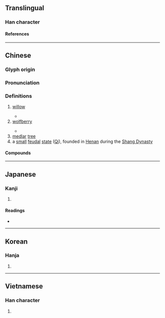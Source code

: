 {{character info}}
{{character info|0x2F8DB}}
==Translingual==

===Han character===
{{Han char|rn=75|rad=木|as=03|sn=7|four=47917|canj=DSU|ids=⿰木己,⿰木已}}

====References====
{{Han ref|kx=0512.110|dkj=14479|dj=0898.010|hdz=21162.030|uh=675E|ud=26462|bh=A7FB|bd=43003}}
{{Han ref|uh=2F8DB}}

----

==Chinese==
{{zh-forms}}

===Glyph origin===
{{Han etym}}

===Pronunciation===
{{zh-pron
|m=qǐ
|c=gei2
|mc=y
|oc=y
|mn=kí
|ma=
|cat=n,pn
}}

===Definitions===
{{zh-hanzi}}

# [[willow]]
#: {{syn|zh|杞柳}}
#* {{zh-x|將 ^仲-子 兮、無 踰 我 里、無 折 我 樹-杞。|I pray you, Master Zhong, Do not come leaping into my hamlet; Do not break my '''willow''' trees.|ref=Shijing}}
# [[wolfberry]]
#: {{syn|zh|枸杞}}
#* {{zh-x|翩-翩 者 鵻{zhuī}、載 飛 載 止、集 于 苞-杞。|Darting and dashing are the turtle-doves; now flying, now stopping; gathering on the lush '''wolfberry-trees'''.}}
# [[medlar]] [[tree]]
# a [[small]] [[feudal]] [[state]] ([[w:Qi (Henan)|Qi]]), founded in [[Henan]] during the [[w:Shang Dynasty|Shang Dynasty]]

====Compounds====
{{zh-der|枸杞|杞天|樹杞|杞梓|萬杞良|杞柳|杞憂|杞宋無徵|杞人憂天|枸杞子|杞人之憂|杞梁妻|杞國憂天|荊南杞梓|荊杞}}

----

==Japanese==

===Kanji===
{{ja-kanji|grade=|rs=木03}}

# {{rfdef|ja|sort=木03}}

====Readings====
* {{ja-readings
|goon=こ
|kanon=き
|kun=すき, ふご, もっこ
}}

----

==Korean==

===Hanja===
{{ko-hanja|hangeul=기|eumhun=|rv=gi|mr=ki|y=ki}}

# {{rfdef|ko|sort=木03}}

----

==Vietnamese==

===Han character===
{{vi-readings|reading=khởi, kỷ|rs=木03}}

# {{rfdef|vi|sort=木03}}